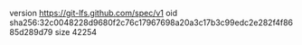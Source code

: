version https://git-lfs.github.com/spec/v1
oid sha256:32c0048228d9680f2c76c17967698a20a3c17b3c99edc2e282f4f8685d289d79
size 42254

